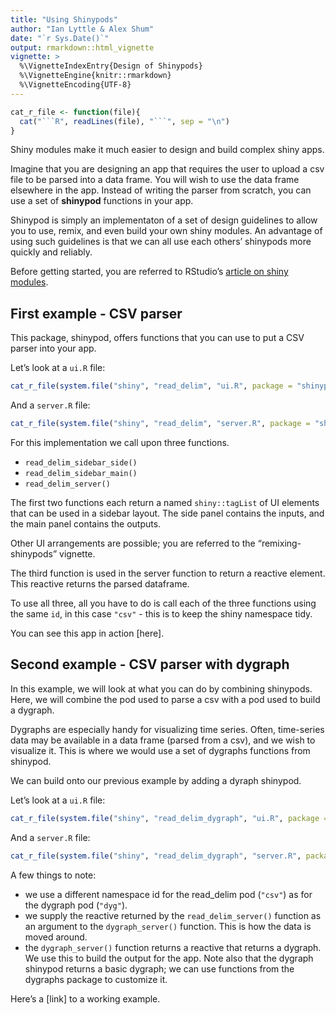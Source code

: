 ```yaml
---
title: "Using Shinypods"
author: "Ian Lyttle & Alex Shum"
date: "`r Sys.Date()`"
output: rmarkdown::html_vignette
vignette: >
  %\VignetteIndexEntry{Design of Shinypods}
  %\VignetteEngine{knitr::rmarkdown}
  %\VignetteEncoding{UTF-8}
---
```


```r
cat_r_file <- function(file){
  cat("```R", readLines(file), "```", sep = "\n")  
}
```

Shiny modules make it much easier to design and build complex shiny apps. 

Imagine that you are designing an app that requires the user to upload a csv file to be parsed into a data frame. You will wish to use the data frame elsewhere in the app. Instead of writing the parser  from scratch, you can use a set of **shinypod** functions in your app.

Shinypod is simply an implementaton of a set of design guidelines to allow you to use, remix, and even build your own shiny modules. An advantage of using such guidelines is that we can all use each others' shinypods more quickly and reliably.

Before getting started, you are referred to RStudio's [article on shiny modules](http://shiny.rstudio.com/articles/modules.html).

## First example - CSV parser

This package, shinypod, offers functions that you can use to put a CSV parser into your app. 

Let's look at a `ui.R` file:

```r
cat_r_file(system.file("shiny", "read_delim", "ui.R", package = "shinypod"))
```

And a `server.R` file:

```r
cat_r_file(system.file("shiny", "read_delim", "server.R", package = "shinypod"))
```

For this implementation we call upon three functions.

- `read_delim_sidebar_side()`
- `read_delim_sidebar_main()`
- `read_delim_server()`

The first two functions each return a named `shiny::tagList` of UI elements that can be used in a sidebar layout. The side panel contains the inputs, and the main panel contains the outputs.

Other UI arrangements are possible; you are referred to the "remixing-shinypods" vignette.

The third function is used in the server function to return a reactive element. This reactive returns the parsed dataframe. 

To use all three, all you have to do is call each of the three functions using the same `id`, in this case `"csv"` - this is to keep the shiny namespace tidy.

You can see this app in action [here].

## Second example - CSV parser with dygraph

In this example, we will look at what you can do by combining shinypods. Here, we will combine the pod used to parse a csv with a pod used to build a dygraph.

Dygraphs are especially handy for visualizing time series. Often, time-series data may be available in a data frame (parsed from a csv), and we wish to visualize it. This is where we would use a set of dygraphs functions from shinypod.

We can build onto our previous example by adding a dyraph shinypod.

Let's look at a `ui.R` file:

```r
cat_r_file(system.file("shiny", "read_delim_dygraph", "ui.R", package = "shinypod"))
```

And a `server.R` file:

```r
cat_r_file(system.file("shiny", "read_delim_dygraph", "server.R", package = "shinypod"))
```


A few things to note:

- we use a different namespace id for the read_delim pod (`"csv"`) as for the dygraph pod (`"dyg"`).
- we supply the reactive returned by the `read_delim_server()` function as an argument to the `dygraph_server()` function. This is how the data is moved around.
- the `dygraph_server()` function returns a reactive that returns a dygraph. We use this to build the output for the app. Note also that the dygraph shinypod returns a basic dygraph; we can use functions from the dygraphs package to customize it.

Here's a [link] to a working example.





